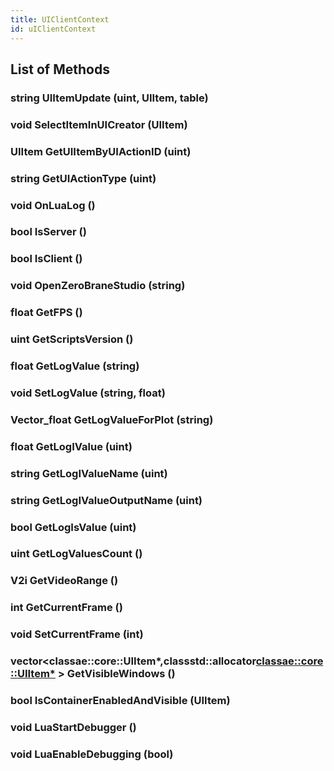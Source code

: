 ```yaml
---
title: UIClientContext
id: uIClientContext
---
```


## List of Methods

### string UIItemUpdate (uint, UIItem, table)

### void SelectItemInUICreator (UIItem)

### UIItem GetUIItemByUIActionID (uint)

### string GetUIActionType (uint)

### void OnLuaLog ()

### bool IsServer ()

### bool IsClient ()

### void OpenZeroBraneStudio (string)

### float GetFPS ()

### uint GetScriptsVersion ()

### float GetLogValue (string)

### void SetLogValue (string, float)

### Vector_float GetLogValueForPlot (string)

### float GetLogIValue (uint)

### string GetLogIValueName (uint)

### string GetLogIValueOutputName (uint)

### bool GetLogIsValue (uint)

### uint GetLogValuesCount ()

### V2i GetVideoRange ()

### int GetCurrentFrame ()

### void SetCurrentFrame (int)

### vector<classae::core::UIItem*,classstd::allocator<classae::core::UIItem*> > GetVisibleWindows ()

### bool IsContainerEnabledAndVisible (UIItem)

### void LuaStartDebugger ()

### void LuaEnableDebugging (bool)

